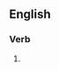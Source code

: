==English==

===Verb===
{{head|en|present participle}}

# {{present participle of|unscramble|lang=en|nocat=1}}